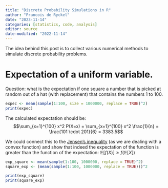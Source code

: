 ```yaml
---
title: "Discrete Probability Simulations in R"
author: "Francois de Ryckel"
date: "2023-11-14"
categories: [statistics, code, analysis]
editor: source
date-modified: "2022-11-14"
---
```


The idea behind this post is to collect various numerical methods to simulate discrete probability problems. 

# Expectation of a uniform variable. 

Question: what is the expectation if one square a number that is picked at random out of a hat (with replacement) that contains the numbers 1 to 100.  

```r
expec <- mean(sample(1:100, size = 1000000, replace = TRUE)^2)
print(expec)
```

The calculated expectation should be: $$\sum_{x=1}^{100} x^2 P(X=x) = \sum_{x=1}^{100} x^2 \frac{1}{n} = \frac{101 \cdot 201}{6} = 3383.5$$

We could connect this to the [Jensen's inequality](../jensen-inequality/index.qmd) (as we are dealing with a convex function) and show that indeed the expectation of the function is greater than the function of the expectation: $\mathbb{E}[f(X)] \geq f(\mathbb{E}[X])$

```r
exp_square <- mean(sample(1:100, 1000000, replace = TRUE)^2)
square_exp <- (mean(sample(1:100, 1000000, replace = TRUE)))^2

print(exp_square)
print(square_exp)
```

